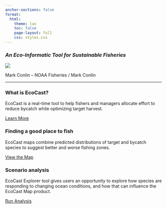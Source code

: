 ```yaml
---
anchor-sections: false
format:
  html:
    theme: lux
    toc: false
    page-layout: full
    css: styles.css
---
```

### *An Eco-Informatic Tool for Sustainable Fisheries*

::: {.ecocast-hero}
![](images/blue_shark.png){.hero-img}

<span class="image-caption">Mark Conlin – NOAA Fisheries / Mark Conlin</span>
:::

---

::: {.ecocast-card-grid}

::: {.ecocast-card}
### What is EcoCast?
EcoCast is a real-time tool to help fishers and managers allocate effort to reduce bycatch while optimizing target harvest.

[Learn More](about_ecocast.qmd){.btn-noaa}
:::

::: {.ecocast-card}
### Finding a good place to fish
EcoCast maps combine predicted distributions of target and bycatch species to suggest better and worse fishing zones.

[View the Map](ecocast_map.qmd){.btn-noaa}
:::

::: {.ecocast-card}
### Scenario analysis
EcoCast Explorer tool gives users an opportunity to explore how species are responding to changing ocean conditions, and how that can influence the EcoCast Map product.

[Run Analysis](ecocast_explorer.qmd){.btn-noaa}
:::

:::